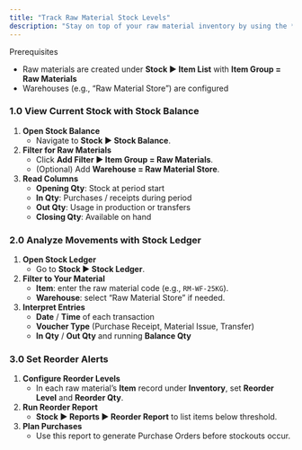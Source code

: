 ```yaml
---
title: "Track Raw Material Stock Levels"
description: "Stay on top of your raw material inventory by using the **Stock Balance** and **Stock Ledger** reports in the CGIC App."
---
```


<Info>
  Prerequisites

  - Raw materials are created under **Stock ▶️ Item List** with **Item Group = Raw Materials**
  - Warehouses (e.g., “Raw Material Store”) are configured
</Info>

### 1.0 View Current Stock with Stock Balance

1. **Open Stock Balance**
   - Navigate to **Stock ▶️ Stock Balance**.
2. **Filter for Raw Materials**
   - Click **Add Filter ▶️ Item Group = Raw Materials**.
   - (Optional) Add **Warehouse = Raw Material Store**.
3. **Read Columns**
   - **Opening Qty**: Stock at period start
   - **In Qty**: Purchases / receipts during period
   - **Out Qty**: Usage in production or transfers
   - **Closing Qty**: Available on hand

### 2.0 Analyze Movements with Stock Ledger

1. **Open Stock Ledger**
   - Go to **Stock ▶️ Stock Ledger**.
2. **Filter to Your Material**
   - **Item**: enter the raw material code (e.g., `RM-WF-25KG`).
   - **Warehouse**: select “Raw Material Store” if needed.
3. **Interpret Entries**
   - **Date** / **Time** of each transaction
   - **Voucher Type** (Purchase Receipt, Material Issue, Transfer)
   - **In Qty** / **Out Qty** and running **Balance Qty**

### 3.0 Set Reorder Alerts

1. **Configure Reorder Levels**
   - In each raw material’s **Item** record under **Inventory**, set **Reorder Level** and **Reorder Qty**.
2. **Run Reorder Report**
   - **Stock ▶️ Reports ▶️ Reorder Report** to list items below threshold.
3. **Plan Purchases**
   - Use this report to generate Purchase Orders before stockouts occur.